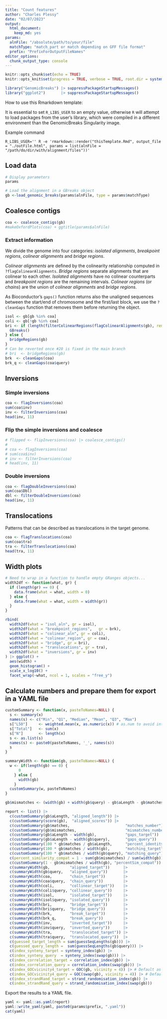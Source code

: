 ```yaml
---
title: "Count features"
author: "Charles Plessy"
date: "02/07/2023"
output: 
  html_document: 
    keep_md: yes
params:
  alnFile: "/absolute/path/to/your/file"
  matchType: "match_part or match depending on GFF file format"
  prefix: "PrefixForOutputFileNames"
editor_options: 
  chunk_output_type: console
---
```


```r
knitr::opts_chunk$set(echo = TRUE)
knitr::opts_knit$set(progress = TRUE, verbose = TRUE, root.dir = system2("pwd", stdout = TRUE))
```

```r
library("GenomicBreaks") |> suppressPackageStartupMessages()
library("ggplot2")       |> suppressPackageStartupMessages()
```

How to use this Rmarkdown template:

It is essential to set `R_LIBS_USER` to an empty value, otherwise `R` will
attempt to load packages from the user's library, which were compiled in a
different environment than the GenomicBreaks Singularity image.

Example command

```
R_LIBS_USER='' R -e 'rmarkdown::render("thisTemplate.Rmd", output_file = "./outFile.html", params = list(alnFile = "/path/do/dir/with/alignment/files"))'
```

Load data
---------

```r
# Display parameters
params

# Load the alignment in a GBreaks object
gb <-load_genomic_breaks(params$alnFile, type = params$matchType)
```

Coalesce contigs
----------------

```r
coa <- coalesce_contigs(gb)
#makeOxfordPlots(coa) + ggtitle(params$alnFile)
```

### Extract information

We divide the genome into four categories: _isolated alignments_, _breakpoint
regions_, _colinear alignments_ and _bridge regions_.

_Colinear alignments_ are defined by the colinearity relationship computed
in `?flagColinearAlignments`.  _Bridge regions_ separate alignments that are
colinear to each other.  _Isolated alignments_ have no colinear counterparts
and _breakpoint regions_ are the remaining intervals.  _Colinear regions_ 
(or _chains_) are the union of _colinear alignments_ and _bridge regions_.

As Bioconductor's `gaps()` function returns also the unaligned sequences between
the start/end of chromosome and the first/last block, we use the `?cleanGaps`
function that removes them before returning the object.
   
```r
isol <- gb[gb %in% coa]
coli <- gb[!gb %in% coa]
bri <- if (length(filterColinearRegions(flagColinearAlignments(gb), rename = FALSE)) == 0) {
  GBreaks()
} else {
  bridgeRegions(gb)
}
# Can be reverted once #20 is fixed in the main branch
# bri  <- bridgeRegions(gb)
brk  <- cleanGaps(coa)
brk_q <- cleanGaps(coa$query)
```

Inversions
----------

### Simple inversions

```r
coa <- flagInversions(coa)
sum(coa$inv)
inv <- filterInversions(coa)
head(inv, 11)
```

### Flip the simple inversions and coalesce

```r
# flipped <- flipInversions(coa) |> coalesce_contigs()
# 
# coa <- flagInversions(coa)
# sum(coa$inv)
# inv <- filterInversions(coa)
# head(inv, 11)
```


### Double inversions

```r
coa <- flagDoubleInversions(coa)
sum(coa$Dbl)
dbl <- filterDoubleInversions(coa)
head(inv, 11)
```

Translocations
--------------

Patterns that can be described as translocations in the target genome.

```r
coa <- flagTranslocations(coa)
sum(coa$tra)
tra <- filterTranslocations(coa)
head(tra, 11)
```

Width plots
-----------

```r
# Need to wrap in a function to handle empty GRanges objects...
width2df <- function(what, gr) {
  if (length(gr) == 0) {
    data.frame(what = what, width = 0)
  } else { 
    data.frame(what = what, width = width(gr))
  }
}

rbind(
  width2df(what = "isol_aln", gr = isol),
  width2df(what = "breakpoint_regions",   gr = brk),
  width2df(what = "colinear_aln", gr = coli),
  width2df(what = "colinear_region", gr = coa),
  width2df(what = "bridge", gr = bri),
  width2df(what = "translocations", gr = tra),
  width2df(what = "inversions", gr = inv)
) |> ggplot() +
  aes(width) +
  geom_histogram() +
  scale_x_log10() +
  facet_wrap(~what, ncol = 1, scales = "free_y")
```



Calculate numbers and prepare them for export in a YAML file
------------------------------------------------------------

```r
customSummary <- function(x, pasteToNames=NULL) {
  s <- summary(x)
  names(s) <- c("Min", "Q1", "Median", "Mean", "Q3", "Max")
  s["L50"]     <- weighted.mean(x, as.numeric(x)) # as.num to avoid integer overflow
  s["Total"]   <- sum(x)
  s["N"]       <- length(x)
  s <- as.list(s)
  names(s) <- paste0(pasteToNames, '_', names(s))
  s
}

summaryWidth <- function(gb, pasteToNames=NULL) {
  w <- if(length(gb) == 0) {
      0
    } else {
      width(gb)
    }
  customSummary(w, pasteToNames)
}

gb$mismatches <- (width(gb) + width(gb$query) - gb$aLength - gb$matches)

report <- list() |>
  c(customSummary(gb$aLength, "aligned_length")) |>
  c(customSummary(score(gb),  "aligned_scores")) |>
  c(customSummary(gb$matches,                         "matches_number"))     |>
  c(customSummary(gb$mismatches,                      "mismatches_number"))  |>
  c(customSummary(gb$aLength - width(gb),             "gaps_target"))       |>
  c(customSummary(gb$aLength - width(gb$query),       "gaps_query"))        |>
  c(customSummary(100 * gb$matches / gb$aLength,      "percent_identity_") ) |>
  c(customSummary(100 * gb$matches / width(gb),       "matching_target"))    |>
  c(customSummary(100 * gb$matches / width(gb$query), "matching_query"))     |>
  c(percent_similarity_compat = 1 - sum(gb$mismatches) / sum(width(gb))) |>
  c(customSummary(1 - gb$mismatches / width(gb), "percentSim_compat"))  |> # To reproduce older figures
  c(summaryWidth(gb,         "aligned_target"))      |>
  c(summaryWidth(gb$query,   "aligned_query"))       |>
  c(summaryWidth(coa,        "chain_target"))        |>
  c(summaryWidth(coa$query,  "chain_query"))         |>
  c(summaryWidth(coli,       "collinear_target"))    |>
  c(summaryWidth(coli$query, "collinear_query"))     |>
  c(summaryWidth(isol,       "isolated_target"))     |>
  c(summaryWidth(isol$query, "isolated_query"))      |>
  c(summaryWidth(bri,        "bridge_target"))       |>
  c(summaryWidth(bri$query,  "bridge_query"))        |>
  c(summaryWidth(brk,        "break_target"))        |>
  c(summaryWidth(brk_q,      "break_query"))         |>
  c(summaryWidth(inv,        "inverted_target"))     |>
  c(summaryWidth(inv$query,  "inverted_query"))      |>
  c(summaryWidth(tra,        "translocated_target")) |>
  c(summaryWidth(tra$query,  "translocated_query"))  |>
  c(guessed_target_length = sum(guessSeqLengths(gb))) |>
  c(guessed_query_length =  sum(guessSeqLengths(gb$query))) |>
  c(index_synteny_target = synteny_index(gb)) |>
  c(index_synteny_query  = synteny_index(swap(gb))) |>
  c(index_correlation_target = correlation_index(gb)) |>
  c(index_correlation_query = correlation_index(swap(gb))) |>
  c(index_GOCvicinity4_target = GOC(gb, vicinity = 4)) |> # Default as of today.  Does not make much sense on nucleotide sequences?
  c(index_GOCvicinity4_query = GOC(swap(gb), vicinity = 4)) |> # Default as of today.  Does not make much sense on nucleotide sequences?
  c(index_strandRand_target = strand_randomisation_index(gb)) |>
  c(index_strandRand_query = strand_randomisation_index(swap(gb)))
```

Export the results to a YAML file.

```r
yaml <- yaml::as.yaml(report)
yaml::write_yaml(yaml, paste0(params$prefix, ".yaml"))
cat(yaml)
```
